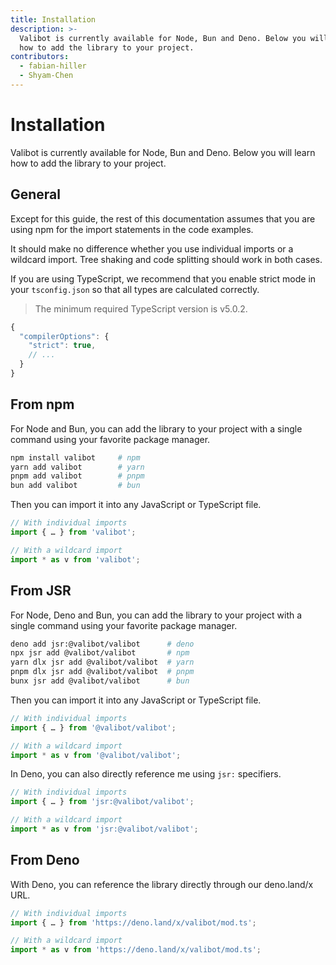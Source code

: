 ```yaml
---
title: Installation
description: >-
  Valibot is currently available for Node, Bun and Deno. Below you will learn
  how to add the library to your project.
contributors:
  - fabian-hiller
  - Shyam-Chen
---
```


# Installation

Valibot is currently available for Node, Bun and Deno. Below you will learn how to add the library to your project.

## General

Except for this guide, the rest of this documentation assumes that you are using npm for the import statements in the code examples.

It should make no difference whether you use individual imports or a wildcard import. Tree shaking and code splitting should work in both cases.

If you are using TypeScript, we recommend that you enable strict mode in your `tsconfig.json` so that all types are calculated correctly.

> The minimum required TypeScript version is v5.0.2.

```js
{
  "compilerOptions": {
    "strict": true,
    // ...
  }
}
```

## From npm

For Node and Bun, you can add the library to your project with a single command using your favorite package manager.

```bash
npm install valibot     # npm
yarn add valibot        # yarn
pnpm add valibot        # pnpm
bun add valibot         # bun
```

Then you can import it into any JavaScript or TypeScript file.

```ts
// With individual imports
import { … } from 'valibot';

// With a wildcard import
import * as v from 'valibot';
```

## From JSR

For Node, Deno and Bun, you can add the library to your project with a single command using your favorite package manager.

```bash
deno add jsr:@valibot/valibot      # deno
npx jsr add @valibot/valibot       # npm
yarn dlx jsr add @valibot/valibot  # yarn
pnpm dlx jsr add @valibot/valibot  # pnpm
bunx jsr add @valibot/valibot      # bun
```

Then you can import it into any JavaScript or TypeScript file.

```ts
// With individual imports
import { … } from '@valibot/valibot';

// With a wildcard import
import * as v from '@valibot/valibot';
```

In Deno, you can also directly reference me using `jsr:` specifiers.

```ts
// With individual imports
import { … } from 'jsr:@valibot/valibot';

// With a wildcard import
import * as v from 'jsr:@valibot/valibot';
```

## From Deno

With Deno, you can reference the library directly through our deno.land/x URL.

```ts
// With individual imports
import { … } from 'https://deno.land/x/valibot/mod.ts';

// With a wildcard import
import * as v from 'https://deno.land/x/valibot/mod.ts';
```

